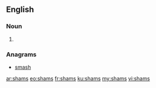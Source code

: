 ==English==

===Noun===
{{head|en|plural}}

# {{plural of|sham|lang=en}}

===Anagrams===
* [[smash#English|smash]]

[[ar:shams]]
[[eo:shams]]
[[fr:shams]]
[[ku:shams]]
[[my:shams]]
[[vi:shams]]